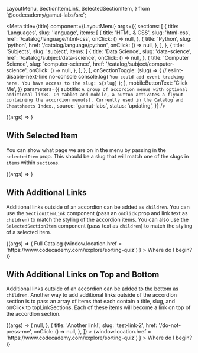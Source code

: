  LayoutMenu,
  SectionItemLink,
  SelectedSectionItem,
} from '@codecademy/gamut-labs/src';

<Meta
  title={title}
  component={LayoutMenu}
  args={{
    sections: [
      {
        title: 'Languages',
        slug: 'language',
        items: [
          {
            title: 'HTML & CSS',
            slug: 'html-css',
            href: '/catalog/language/html-css',
            onClick: () => null,
          },
          {
            title: 'Python',
            slug: 'python',
            href: '/catalog/language/python',
            onClick: () => null,
          },
        ],
      },
      {
        title: 'Subjects',
        slug: 'subject',
        items: [
          {
            title: 'Data Science',
            slug: 'data-science',
            href: '/catalog/subject/data-science',
            onClick: () => null,
          },
          {
            title: 'Computer Science',
            slug: 'computer-science',
            href: '/catalog/subject/computer-science',
            onClick: () => null,
          },
        ],
      },
    ],
    onSectionToggle: (slug) => {
      // eslint-disable-next-line no-console
      console.log(
        `You could add event tracking here. You have access to the slug: ${slug}`
      );
    },
    mobileButtonText: 'Click Me',
  }}
  parameters={{
    subtitle: `A group of accordion menus with optional additional links. On tablet and mobile, a button activates a flyout containing the accordion menu(s). Currently used in the Catalog and Cheatsheets Index.`,
    source: 'gamut-labs',
    status: 'updating',
  }}
/>

<Canvas>
  <Story name="LayoutMenu">{(args) => <LayoutMenu {...args} />}</Story>
</Canvas>

<PropsTable story="LayoutMenu" />

## With Selected Item

You can show what page we are on in the menu by passing in the `selectedItem` prop. This should be a slug that will match one of the slugs in `items` within `sections`.

<Canvas>
  <Story name="With Selected Item">
    {(args) => <LayoutMenu {...args} selectedItem="python" />}
  </Story>
</Canvas>

## With Additional Links

Additional links outside of an accordion can be added as `children`. You can use the `SectionItemLink` component (pass an `onClick` prop and link text as `children`) to match the styling of the accordion items. You can also use the `SelectedSectionItem` component (pass text as `children`) to match the styling of a selected item.

<Canvas>
  <Story name="With Additional Links">
    {(args) => (
      <LayoutMenu {...args}>
        <Box pb={32}>
          <SelectedSectionItem>Full Catalog</SelectedSectionItem>
        </Box>
        <Box pb={32}>
          <SectionItemLink
            onClick={() =>
              (window.location.href =
                'https://www.codecademy.com/explore/sorting-quiz')
            }
          >
            Where do I begin?
          </SectionItemLink>
        </Box>
      </LayoutMenu>
    )}
  </Story>
</Canvas>

## With Additional Links on Top and Bottom

Additional links outside of an accordion can be added to the bottom as `children`. Another way to add additional links outside of the accordion section is to pass an array of items that each contain a title, slug, and onClick to topLinkSections. Each of these items will become a link on top of the accordion section.

<Canvas>
  <Story name="With Additional Links on Top and Bottom">
    {(args) => (
      <LayoutMenu
        {...args}
        selectedItem="top-link"
        topLinkSections={[
          {
            title: 'A top link!',
            slug: 'top-link',
            href: '/not-a-real-link',
            onClick: () => null,
          },
          {
            title: 'Another link!',
            slug: 'test-link-2',
            href: '/do-not-press-me',
            onClick: () => null,
          },
        ]}
      >
        <Box pb={32}>
          <SectionItemLink
            onClick={() =>
              (window.location.href =
                'https://www.codecademy.com/explore/sorting-quiz')
            }
          >
            Where do I begin?
          </SectionItemLink>
        </Box>
      </LayoutMenu>
    )}
  </Story>
</Canvas>
